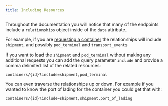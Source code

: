 ```yaml
---
title: Including Resources
---
```

Throughout the documentation you will notice that many of the endpoints include a `relationships` object inside of the `data` attribute.

For example, if you are [requesting a container](/api/4c6091811c4e0-get-a-container) the relationships will include `shipment`, and possibly `pod_terminal` and `transport_events`

If you want to load the `shipment` and `pod_terminal` without making any additional requests you can add the query parameter `include` and provide a comma delimited list of the related resources:
```
containers/{id}?include=shipment,pod_terminal
```
You can even traverse the relationships up or down. For example if you wanted to know the port of lading for the container you could get that with:

```
containers/{id}?include=shipment,shipment.port_of_lading
```

